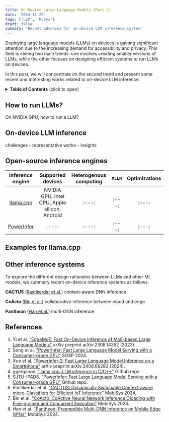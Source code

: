 ```yaml
---
title: On-Device Large Language Models (Part 1)
date: '2024-11-25'
tags: ['LLM', 'MLSys']
draft: false
summary: 'Recent advances for on-device LLM inference system'
---
```

Deploying large language models (LLMs) on devices is gaining significant attention due to the increasing demand for accessibility and privacy. This field is seeing two main trends: one involves creating smaller versions of LLMs, while the other focuses on designing efficient systems to run LLMs on devices.

In this post, we will concentrate on the second trend and present some recent and interesting works related to on-device LLM inference.

<details>
<summary><b>Table of Contents</b> (click to open)</summary>

- [How to run LLMs?](#how-to-run-llms)
- [On-device LLM inference](#on-device-llm-inference)
- [Open-source inference engines](#open-source-inference-engines)
- [Examples for llama.cpp](#examples-for-llama-.-cpp)
- [References](#references)

</details>

## How to run LLMs?

On NVIDIA GPU, how to run a LLM?

## On-device LLM inference
challenges - representative works - insights

## Open-source inference engines

|Inference engine|Supported devices|Heterogenous computing|`#LLM`|Optimizations|
|:--:|:---:|:---:|:---:|:---:|
|[llama.cpp](https://github.com/ggerganov/llama.cpp)|NVIDIA GPU, Intel CPU, Apple silicon, Android|:---:|:---:|:---:|
|[PowerInfer](https://github.com/SJTU-IPADS/PowerInfer)|:---:|:---:|:---:|:---:|

## Examples for llama.cpp

## Other inference systems
To explore the different design rationales between LLMs and other ML models, we summary recent on-device inference systems as follows.

**CACTUS** ([Rastikerdar et al.](https://dl.acm.org/doi/pdf/10.1145/3643832.3661888)) context-aware DNN inference

**CoActo** ([Bin et al.](https://dl.acm.org/doi/pdf/10.1145/3643832.3661885)) collaborative inference between cloud and edge

**Pantheon** ([Han et al.](https://pantheoninfer.github.io/)) multi-DNN inference

## References
1. Yi et al. ["EdgeMoE: Fast On-Device Inference of MoE-based Large Language Models"](https://arxiv.org/abs/2308.14352) arXiv preprint arXiv:2308.14352 (2023).
2. Song et al. ["PowerInfer: Fast Large Language Model Serving with a Consumer-grade GPU"](https://dl.acm.org/doi/pdf/10.1145/3694715.3695964) SOSP 2024.
3. Xue et al. ["PowerInfer-2: Fast Large Language Model Inference on a Smartphone"](https://arxiv.org/abs/2406.06282) arXiv preprint arXiv:2406.06282 (2024).
4. ggerganov. ["llama.cpp: LLM inference in C/C++"](https://github.com/ggerganov/llama.cpp) Github repo.
5. SJTU-IPADS. ["PowerInfer: Fast Large Language Model Serving with a Consumer-grade GPU"](https://github.com/SJTU-IPADS/PowerInfer) Github repo.
6. Rastikerdar et al. ["CACTUS: Dynamically Switchable Context-aware micro-Classifiers for Efficient IoT Inference"](https://dl.acm.org/doi/pdf/10.1145/3643832.3661888) MobiSys 2024.
7. Bin et al. ["CoActo: CoActive Neural Network Inference Oloading with Fine-grained and Concurrent Execution"](https://dl.acm.org/doi/pdf/10.1145/3643832.3661885) MobiSys 2024.
8. Han et al. ["Pantheon: Preemptible Multi-DNN Inference on Mobile Edge GPUs"](https://pantheoninfer.github.io/) MobiSys 2024.